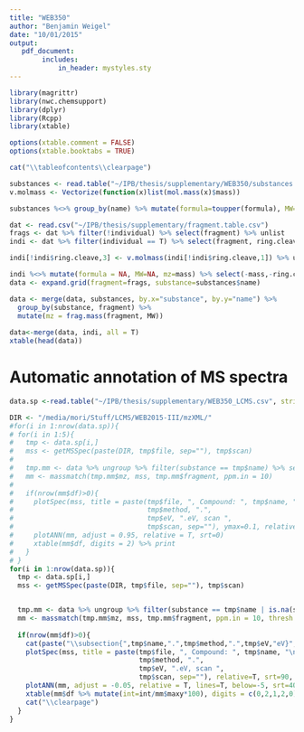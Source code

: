 ```yaml
---
title: "WEB350"
author: "Benjamin Weigel"
date: "10/01/2015"
output: 
   pdf_document:
        includes:
            in_header: mystyles.sty
---
```


```r
library(magrittr)
library(nwc.chemsupport)
library(dplyr)
library(Rcpp)
library(xtable)

options(xtable.comment = FALSE)
options(xtable.booktabs = TRUE)
```

```r
cat("\\tableofcontents\\clearpage")
```

```r
substances <- read.table("~/IPB/thesis/supplementary/WEB350/substances.csv", stringsAsFactors = F, sep = ",", header=T)
v.molmass <- Vectorize(function(x)list(mol.mass(x)$mass))

substances %<>% group_by(name) %>% mutate(formula=toupper(formula), MW=mol.mass(formula)$mass)

dat <- read.csv("~/IPB/thesis/supplementary/fragment.table.csv")
frags <- dat %>% filter(!individual) %>% select(fragment) %>% unlist
indi <- dat %>% filter(individual == T) %>% select(fragment, ring.cleave, mass, substance)

indi[!indi$ring.cleave,3] <- v.molmass(indi[!indi$ring.cleave,1]) %>% unlist

indi %<>% mutate(formula = NA, MW=NA, mz=mass) %>% select(-mass,-ring.cleave)
data <- expand.grid(fragment=frags, substance=substances$name)

data <- merge(data, substances, by.x="substance", by.y="name") %>% 
  group_by(substance, fragment) %>% 
  mutate(mz = frag.mass(fragment, MW))
        
data<-merge(data, indi, all = T)
xtable(head(data))
```

# Automatic annotation of MS spectra #

```r
data.sp <-read.table("~/IPB/thesis/supplementary/WEB350_LCMS.csv", stringsAsFactors = F, sep = ";", header=T)

DIR <- "/media/mori/Stuff/LCMS/WEB2015-III/mzXML/"
#for(i in 1:nrow(data.sp)){
# for(i in 1:5){
#   tmp <- data.sp[i,]
#   mss <- getMSSpec(paste(DIR, tmp$file, sep=""), tmp$scan) 
# 
#   tmp.mm <- data %>% ungroup %>% filter(substance == tmp$name) %>% select(fragment, mz)
#   mm <- massmatch(tmp.mm$mz, mss, tmp.mm$fragment, ppm.in = 10)
#   
#   if(nrow(mm$df)>0){
#     plotSpec(mss, title = paste(tmp$file, ", Compound: ", tmp$name, "\n",
#                                 tmp$method, ".",
#                                 tmp$eV, ".eV, scan ",
#                                 tmp$scan, sep=""), ymax=0.1, relative=T, srt=90)
#     plotANN(mm, adjust = 0.95, relative = T, srt=0)
#     xtable(mm$df, digits = 2) %>% print
#   }
# }
for(i in 1:nrow(data.sp)){
  tmp <- data.sp[i,]
  mss <- getMSSpec(paste(DIR, tmp$file, sep=""), tmp$scan) 


  tmp.mm <- data %>% ungroup %>% filter(substance == tmp$name | is.na(substance)) %>% select(fragment, mz)
  mm <- massmatch(tmp.mm$mz, mss, tmp.mm$fragment, ppm.in = 10, thresh = 1)
  
  if(nrow(mm$df)>0){
    cat(paste("\\subsection{",tmp$name,".",tmp$method,".",tmp$eV,"eV}",sep=""))
    plotSpec(mss, title = paste(tmp$file, ", Compound: ", tmp$name, "\n",
                                tmp$method, ".",
                                tmp$eV, ".eV, scan ",
                                tmp$scan, sep=""), relative=T, srt=90, adj=c(0,0.5), yrange=c(-50, 140))
    plotANN(mm, adjust = -0.05, relative = T, lines=T, below=-5, srt=40, adj=c(1,1))
    xtable(mm$df %>% mutate(int=int/mm$maxy*100), digits = c(0,2,1,2,0)) %>% print
    cat("\\clearpage")
  }
}
```

